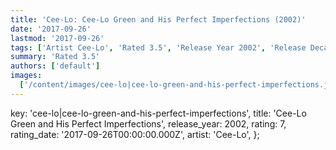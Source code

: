 ```yaml
---
title: 'Cee-Lo: Cee-Lo Green and His Perfect Imperfections (2002)'
date: '2017-09-26'
lastmod: '2017-09-26'
tags: ['Artist Cee-Lo', 'Rated 3.5', 'Release Year 2002', 'Release Decade 2000']
summary: 'Rated 3.5'
authors: ['default']
images:
  ['/content/images/cee-lo|cee-lo-green-and-his-perfect-imperfections.jpg']
---
```


  key: 'cee-lo|cee-lo-green-and-his-perfect-imperfections',
  title: 'Cee-Lo Green and His Perfect Imperfections',
  release_year: 2002,
  rating: 7,
  rating_date: '2017-09-26T00:00:00.000Z',
  artist: 'Cee-Lo',
};

<MusicRating data={data} />
